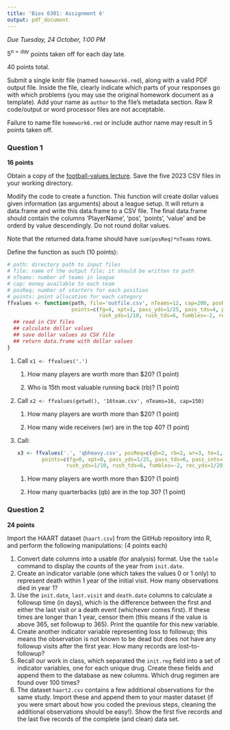 ```yaml
---
title: 'Bios 6301: Assignment 6'
output: pdf_document
---
```


*Due Tuesday, 24 October, 1:00 PM*

$5^{n=day}$ points taken off for each day late.

40 points total.

Submit a single knitr file (named `homework6.rmd`), along with a valid PDF output file. Inside the file, clearly indicate which parts of your responses go with which problems (you may use the original homework document as a template). Add your name as `author` to the file's metadata section. Raw R code/output or word processor files are not acceptable.

Failure to name file `homework6.rmd` or include author name may result in 5 points taken off.

### Question 1 ###

**16 points**

Obtain a copy of the [football-values lecture](https://github.com/couthcommander/football-values).  Save the five 2023 CSV files in your working directory.

Modify the code to create a function.  This function will create dollar values given information (as arguments) about a league setup.  It will return a data.frame and write this data.frame to a CSV file.  The final data.frame should contain the columns 'PlayerName', 'pos', 'points', 'value' and be orderd by value descendingly.  Do not round dollar values.

Note that the returned data.frame should have `sum(posReq)*nTeams` rows.

Define the function as such (10 points):

```r
# path: directory path to input files
# file: name of the output file; it should be written to path
# nTeams: number of teams in league
# cap: money available to each team
# posReq: number of starters for each position
# points: point allocation for each category
ffvalues <- function(path, file='outfile.csv', nTeams=12, cap=200, posReq=c(qb=1, rb=2, wr=3, te=1, k=1),
                     points=c(fg=4, xpt=1, pass_yds=1/25, pass_tds=4, pass_ints=-2,
                              rush_yds=1/10, rush_tds=6, fumbles=-2, rec_yds=1/20, rec_tds=6)) {
  ## read in CSV files
  ## calculate dollar values
  ## save dollar values as CSV file
  ## return data.frame with dollar values
}
```

1. Call `x1 <- ffvalues('.')`

    1.  How many players are worth more than $20? (1 point)
    
    1.  Who is 15th most valuable running back (rb)? (1 point)

1. Call `x2 <- ffvalues(getwd(), '16team.csv', nTeams=16, cap=150)`

    1.  How many players are worth more than $20? (1 point)
    
    1.  How many wide receivers (wr) are in the top 40? (1 point)

1. Call:

    ```r
    x3 <- ffvalues('.', 'qbheavy.csv', posReq=c(qb=2, rb=2, wr=3, te=1, k=0),
            points=c(fg=0, xpt=0, pass_yds=1/25, pass_tds=6, pass_ints=-2,
                    rush_yds=1/10, rush_tds=6, fumbles=-2, rec_yds=1/20, rec_tds=6))
    ```

    1.  How many players are worth more than $20? (1 point)
    
    1.  How many quarterbacks (qb) are in the top 30? (1 point)

### Question 2 ###

**24 points**

Import the HAART dataset (`haart.csv`) from the GitHub repository into R, and perform the following manipulations: (4 points each)

1. Convert date columns into a usable (for analysis) format.  Use the `table` command to display the counts of the year from `init.date`.
2. Create an indicator variable (one which takes the values 0 or 1 only) to represent death within 1 year of the initial visit.  How many observations died in year 1?
3. Use the `init.date`, `last.visit` and `death.date` columns to calculate a followup time (in days), which is the difference between the first and either the last visit or a death event (whichever comes first). If these times are longer than 1 year, censor them (this means if the value is above 365, set followup to 365).  Print the quantile for this new variable.
4. Create another indicator variable representing loss to followup; this means the observation is not known to be dead but does not have any followup visits after the first year.  How many records are lost-to-followup?
5. Recall our work in class, which separated the `init.reg` field into a set of indicator variables, one for each unique drug. Create these fields and append them to the database as new columns.  Which drug regimen are found over 100 times?
6. The dataset `haart2.csv` contains a few additional observations for the same study. Import these and append them to your master dataset (if you were smart about how you coded the previous steps, cleaning the additional observations should be easy!).  Show the first five records and the last five records of the complete (and clean) data set.
